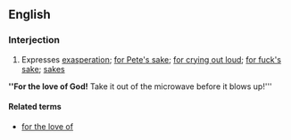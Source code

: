 ==English==

===Interjection===
{{en-interj|pos=[[for]] the [[love]] of [[God]]}}

# Expresses [[exasperation]]; [[for Pete's sake]]; [[for crying out loud]]; [[for fuck's sake]]; [[sakes]]
'''''For the love of God!''' Take it out of the microwave before it blows up!'''

====Related terms====
* [[for the love of]]